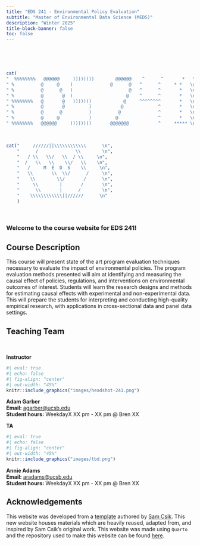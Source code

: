 ```yaml
---
title: "EDS 241 - Environmental Policy Evaluation"
subtitle: "Master of Environmental Data Science (MEDS)"
description: "Winter 2025"
title-block-banner: false
toc: false
---
```


<br>

<br>

::: {.center-text}

```r
cat(
"  %%%%%%%%   @@@@@@     ))))))))        @@@@@@    ^      ^       *   \n",
" %          @     @    )              @      @   ^      ^     * *   \n",
" %          @      @   )                     @   ^      ^       *   \n",
" %          @       @  )                    @    ^      ^       *   \n",
" %%%%%%%%   @       @   )))))))            @     ^^^^^^^^       *   \n",
" %          @       @         )           @             ^       *   \n",
" %          @      @          )          @              ^       *   \n",
" %          @     @           )         @               ^       *   \n",
" %%%%%%%%   @@@@@@     ))))))))       @@@@@@@           ^     ***** \n")
```

<br>

```r
cat("     //////||\\\\\\\\\\\\      \n",
    "      /              \\        \n",
    "   / \\   \\/   \\  / \\     \n",
    "  /   \\   \\    \\/   \\    \n",
    "   /     M  E  D  S    \\     \n",
    "   \\       \\  \\/      /     \n",
    "    \\        \\/       /      \n",
    "     \\        |       /       \n",
    "      \\       |      /        \n",
    "    \\\\\\\\\\\\||//////      \n"
    )
```

:::

<br>

::: {.callout-tip}

### Welcome to the course website for EDS 241!

:::

## Course Description

This course will present state of the art program evaluation techniques necessary to evaluate the impact of environmental policies. The program evaluation methods presented will aim at identifying and measuring the causal effect of policies, regulations, and interventions on environmental outcomes of interest. Students will learn the research designs and methods for estimating causal effects with experimental and non-experimental data. This will prepare the students for interpreting and conducting high-quality empirical research, with applications in cross-sectional data and panel data settings.

## Teaching Team

<br>

<!-- Create responsive grid with two columns, which stack vertically when browser window is made smaller (or when viewed on a mobile device) -->

::: {.grid}

<!-- Left-hand column -->
::: {.g-col-12 .g-col-md-6}
::: {.center-text .body-text-l}
**Instructor**
:::
```r
#| eval: true 
#| echo: false
#| fig-align: "center"
#| out-width: "45%" 
knitr::include_graphics("images/headshot-241.png")
```
::: {.center-text}
[**Adam Garber**]{.teal-text}  
**Email:** [agarber@ucsb.edu](mailto::agarber@ucsb.edu)  
**Student hours:** WeekdayX XX pm - XX pm @ Bren XX
:::
:::

<!-- Right-hand column -->
::: {.g-col-12 .g-col-md-6}
::: {.center-text .body-text-l}
**TA**
:::
```r
#| eval: true 
#| echo: false
#| fig-align: "center"
#| out-width: "45%" 
knitr::include_graphics("images/tbd.png")
```
::: {.center-text}
[**Annie Adams**]{.teal-text}  
**Email:** [aradams@ucsb.edu](mailto::aradams@ucsb.edu)   
**Student hours:** WeekdayX XX pm - XX pm @ Bren XX
:::
:::

:::

## Acknowledgements

This website was developed from a [template](https://github.com/UCSB-MEDS/EDS-website-template?tab=readme-ov-file) authored by [Sam Csik](samanthacsik.github.io). This new website houses materials which are heavily reused, adapted from, and inspired by Sam Csik's original work. This website was made using `Quarto` and the repository used to make this website can be found [here](https://github.com/garberadamc/eds241-policy-eval).





